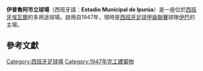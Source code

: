 {{expand|time=2016-08-26T00:35:44+00:00}}
{{refimprove|time=2016-08-26T00:35:44+00:00}}
{{Infobox stadium
| stadium_name      =  伊普魯阿市立球場
| image             =  [[File:Ipurúa.png|250px]]
| location          =  [[西班牙|西班牙]][[埃瓦爾|埃瓦爾]]
| coordinates       =  {{Coord|43|10|54.14|N|2|28|32.89|W|type:landmark_scale:3000_region:ES|display=it}}
| broke_ground      =  
| opened            =  1947
| closed            =
| demolished        =
| owner             =  [[埃瓦爾|埃瓦爾]]
| operator          =  [[埃瓦爾|埃瓦爾]]
| construction_cost =  
| architect         =  
| former_names      =
| tenants           =  [[伊巴體育會|伊巴]]
| seating_capacity  =  6,285
| record_attendance =  6,065 (Eibar v [[Córdoba_CF|Córdoba]], 23 May 2015)<ref>{{cite web |url=http://www.lfp.es/directo/temporada-2014-2015/liga-bbva/38/eibar_cordoba |title=存档副本 |accessdate=2015-11-13 |deadurl=yes |archiveurl=https://web.archive.org/web/20150526023614/http://www.lfp.es/directo/temporada-2014-2015/liga-bbva/38/eibar_cordoba |archivedate=2015-05-26 }} Eibar-Córdoba boxscore at LFP.es</ref>
| dimensions        =  {{Convert|103|m|yd|0}} x {{Convert|65|m|yd|0}}
}}
'''伊普魯阿市立球場'''（西班牙語：'''Estadio Municipal de Ipurúa'''）是一座位於[[西班牙|西班牙]][[埃瓦爾|埃瓦爾]]的多用途球場。啟用自1947年，現時是[[西班牙足球甲級聯賽|西班牙足球甲級聯賽]]球隊[[伊巴體育會|伊巴]]的主場。

== 參考文獻 ==
{{reflist}}

[[Category:西班牙足球場|Category:西班牙足球場]]
[[Category:1947年完工建築物|Category:1947年完工建築物]]